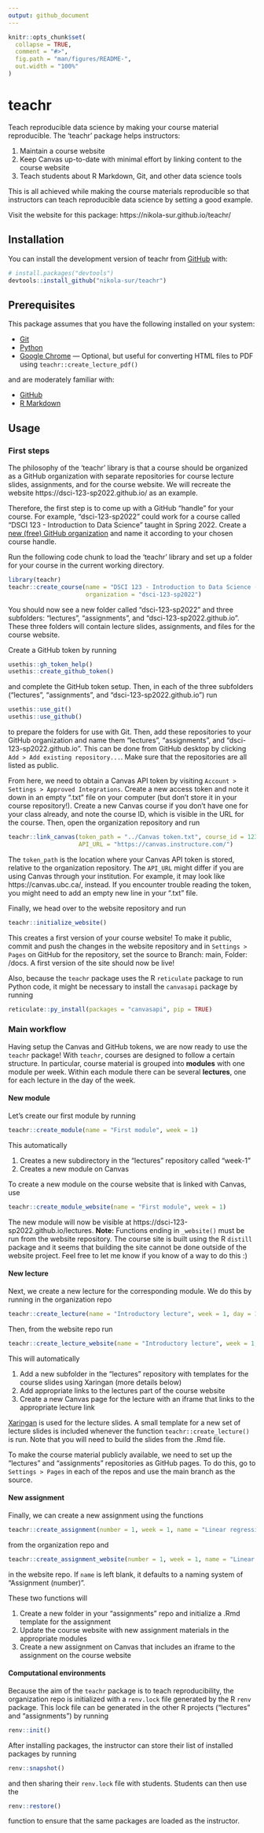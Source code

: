 ```yaml
---
output: github_document
---
```


<!-- README.md is generated from README.Rmd. Please edit that file -->

```r
knitr::opts_chunk$set(
  collapse = TRUE,
  comment = "#>",
  fig.path = "man/figures/README-",
  out.width = "100%"
)
```

# teachr

<!-- badges: start -->
<!-- badges: end -->

Teach reproducible data science by making your course material reproducible. The 
'teachr' package helps instructors:

1. Maintain a course website
2. Keep Canvas up-to-date with minimal effort by linking content to the course website
3. Teach students about R Markdown, Git, and other data science tools

This is all achieved while making the course materials reproducible so that instructors
can teach reproducible data science by setting a good example.

Visit the website for this package: https://nikola-sur.github.io/teachr/

## Installation

You can install the development version of teachr from [GitHub](https://github.com/) with:

``` r
# install.packages("devtools")
devtools::install_github("nikola-sur/teachr")
```


## Prerequisites

This package assumes that you have the following installed on your system:

- [Git](https://git-scm.com/downloads)
- [Python](https://www.python.org/)
- [Google Chrome](https://www.google.com/intl/en_ca/chrome/) --- Optional, but useful
for converting HTML files to PDF using `teachr::create_lecture_pdf()`

and are moderately familiar with:

- [GitHub](https://github.com/)
- [R Markdown](https://rmarkdown.rstudio.com/)


## Usage

### First steps

The philosophy of the 'teachr' library is that a course should be organized as a
GitHub organization with separate repositories for course lecture slides, assignments,
and for the course website. We will recreate the website https://dsci-123-sp2022.github.io/
as an example.

Therefore, the first step is to come up with a GitHub "handle" for your course.
For example, "dsci-123-sp2022" could work for a course called "DSCI 123 - Introduction to 
Data Science" taught in Spring 2022. Create a 
[new (free) GitHub organization](https://github.com/account/organizations/new?coupon=&plan=team_free)
and name it according to your chosen course handle.

Run the following code chunk to load the 'teachr' library and set up a folder for 
your course in the current working directory.

```r
library(teachr)
teachr::create_course(name = "DSCI 123 - Introduction to Data Science (Spring 2022)",
                      organization = "dsci-123-sp2022")
```

You should now see a new folder called "dsci-123-sp2022" and three subfolders: 
"lectures", "assignments", and "dsci-123-sp2022.github.io". These three folders
will contain lecture slides, assignments, and files for the course website.

Create a GitHub token by running

```r
usethis::gh_token_help()
usethis::create_github_token()
```

and complete the GitHub token setup. Then, in each of the three subfolders 
("lectures", "assignments", and "dsci-123-sp2022.github.io") run

```r
usethis::use_git()
usethis::use_github()
```

to prepare the folders for use with Git. Then, add these repositories to your 
GitHub organization and name them "lectures", "assignments", and "dsci-123-sp2022.github.io".
This can be done from GitHub desktop by clicking `Add > Add existing repository...`.
Make sure that the repositories are all listed as public.

From here, we need to obtain a Canvas API token by visiting 
`Account > Settings > Approved Integrations`. Create a new access token and note 
it down in an empty ".txt" file on your computer (but don't store it in your course repository!).
Create a new Canvas course if you don't have one for your class already, and note
the course ID, which is visible in the URL for the course. Then, open the organization
repository and run

```r
teachr::link_canvas(token_path = "../Canvas token.txt", course_id = 1234567,
                    API_URL = "https://canvas.instructure.com/")
```

The `token_path` is the location where your Canvas API token is stored, relative
to the organization repository. The `API_URL` might differ if you are using Canvas
through your institution. For example, it may look like https://canvas.ubc.ca/, instead.
If you encounter trouble reading the token, you might need to add an empty new line
in your ".txt" file.

Finally, we head over to the website repository and run

```r
teachr::initialize_website()
```

This creates a first version of your course website! To make it public, commit and push
the changes in the website repository and in `Settings > Pages` on GitHub for the
repository, set the source to Branch: main, Folder: /docs. A first version of the site
should now be live!

Also, because the `teachr` package uses the R `reticulate` package to run Python code,
it might be necessary to install the `canvasapi` package by running

```r
reticulate::py_install(packages = "canvasapi", pip = TRUE)
```


### Main workflow

Having setup the Canvas and GitHub tokens, we are now ready to use the `teachr` package!
With `teachr`, courses are designed to follow a certain structure. In particular,
course material is grouped into **modules** with one module per week. Within each 
module there can be several **lectures**, one for each lecture in the day of the week.


#### New module

Let's create our first module by running

```r
teachr::create_module(name = "First module", week = 1)
```

This automatically

1. Creates a new subdirectory in the "lectures" repository called "week-1"
2. Creates a new module on Canvas

To create a new module on the course website that is linked with Canvas, use

```r
teachr::create_module_website(name = "First module", week = 1)
```

The new module will now be visible at https://dsci-123-sp2022.github.io/lectures.
**Note:** Functions ending in `_website()` must be run from the website repository.
The course site is built using the R `distill` package and it seems that building the site
cannot be done outside of the website project. Feel free to let me know if you know of a way to do this :)


#### New lecture

Next, we create a new lecture for the corresponding module. We do this by running
in the organization repo

```r
teachr::create_lecture(name = "Introductory lecture", week = 1, day = 1)
```

Then, from the website repo run

```r
teachr::create_lecture_website(name = "Introductory lecture", week = 1, day = 1)
```

This will automatically

1. Add a new subfolder in the "lectures" repository with templates for the course slides
using Xaringan (more details below)
2. Add appropriate links to the lectures part of the course website
3. Create a new Canvas page for the lecture with an iframe that links to the appropriate 
lecture link

[Xaringan](https://bookdown.org/yihui/rmarkdown/xaringan.html) is used for the lecture
slides. A small template for a new set of lecture slides is included whenever the 
function `teachr::create_lecture()` is run. Note that you will need to build the slides
from the .Rmd file.

To make the course material publicly available, we need to set up the "lectures"
and "assignments" repositories as GitHub pages. To do this, go to `Settings > Pages`
in each of the repos and use the main branch as the source.


#### New assignment

Finally, we can create a new assignment using the functions

```r
teachr::create_assignment(number = 1, week = 1, name = "Linear regression")
```

from the organization repo and

```r
teachr::create_assignment_website(number = 1, week = 1, name = "Linear regression")
```

in the website repo. If `name` is left blank, it defaults to a naming system of "Assignment (number)".

These two functions will

1. Create a new folder in your "assignments" repo and initialize a .Rmd template
for the assignment
2. Update the course website with new assignment materials in the appropriate modules
3. Create a new assignment on Canvas that includes an iframe to the assignment on
the course website


#### Computational environments

Because the aim of the `teachr` package is to teach reproducibility, the organization
repo is initialized with a `renv.lock` file generated by the R `renv` package.
This lock file can be generated in the other R projects ("lectures" and "assignments")
by running

```r
renv::init()
```

After installing packages, the instructor can store their list of installed packages
by running

```r
renv::snapshot()
```

and then sharing their `renv.lock` file with students. Students can then use the 

```r
renv::restore()
```

function to ensure that the same packages are loaded as the instructor.
